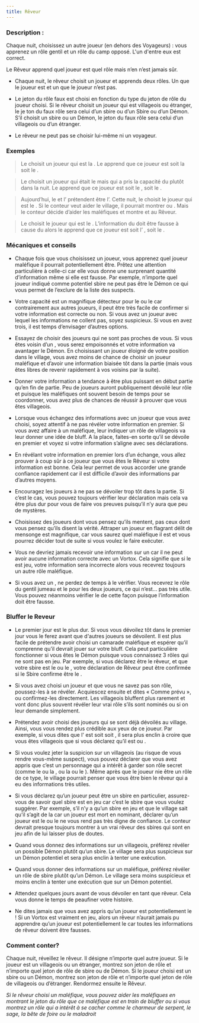 ```yaml
---
title: Rêveur
---
```



<Role REVEUR header />

### Description :

Chaque nuit, choisissez un autre joueur (en dehors des Voyageurs) : vous apprenez un rôle gentil et un rôle du camp opposé. L'un d'entre eux est correct.

Le Rêveur apprend quel joueur est quel rôle mais n’en n’est jamais sûr.

-	Chaque nuit, le rêveur choisit un joueur et apprends deux rôles. Un que le joueur est et un que le joueur n’est pas.

-	Le jeton du rôle faux est choisi en fonction du type du jeton de rôle du joueur choisi. Si le rêveur choisit un joueur qui est villageois ou étranger, le je ton du faux rôle sera celui d’un sbire ou d’un Sbire ou d’un Démon. S’il choisit un sbire ou un Démon, le jeton du faux rôle sera celui d’un villageois ou d’un étranger.

-	Le rêveur ne peut pas se choisir lui-même ni un voyageur. 

### Exemples  

> Le <Role REVEUR /> choisit un joueur qui est la <Role BETE_DE_FOIRE />. Le <Role REVEUR /> apprend que ce joueur est soit la <Role BETE_DE_FOIRE /> soit le <Role MANIPULATEUR />.

> Le <Role REVEUR /> choisit un joueur qui était le <Role FAUSSAIRE /> mais qui a pris la capacité du <Role FLEURISTE /> plutôt dans la nuit. Le <Role REVEUR /> apprend que ce joueur est soit le <Role FAUSSAIRE />, soit le <Role VIGORMORTIS />.

> Aujourd’hui, le <Role JUMEAU_MALEFIQUE /> et l’<Role ARTISTE /> prétendent être l’<Role ARTISTE />. Cette nuit, le <Role REVEUR /> choisit le joueur qui est le <Role JUMEAU_MALEFIQUE />. Si le conteur veut aider le village, il pourrait montrer <Role JUMEAU_MALEFIQUE /> ou <Role DULCINEE />. Mais le conteur décide d’aider les maléfiques et montre <Role JUMEAU_MALEFIQUE /> et <Role ARTISTE /> au Rêveur.

> Le <Role REVEUR /> choisit le joueur qui est le <Role VORTOX />. L’information du <Role REVEUR /> doit être fausse à cause du <Role VORTOX /> alors le <Role REVEUR /> apprend que ce joueur est soit l’ <Role ORACLE />, soit le <Role NO_DASHII />.

### Mécaniques et conseils

- Chaque fois que vous choisissez un joueur, vous apprenez quel joueur maléfique il pourrait potentiellement être. Prêtez une attention particulière à celle-ci car elle vous donne une surprenant quantité d’information même si elle est fausse. Par exemple, n’importe quel joueur indiqué comme potentiel sbire ne peut pas être le Démon ce qui vous permet de l’exclure de la liste des suspects.

- Votre capacité est un magnifique détecteur pour le <Role VORTOX /> ou le <Role NO_DASHII /> car contrairement aux autres joueurs, il peut être très facile de confirmer si votre information est correcte ou non. Si vous avez un joueur avec lequel les informations ne collent pas, soyez suspicieux. Si vous en avez trois, il est temps d’envisager d’autres options. 

- Essayez de choisir des joueurs qui ne sont pas proches de vous. Si vous êtes voisin d’un <Role NO_DASHII />, vous serez empoisonnés et votre information va avantager le Démon. En choisissant un joueur éloigné de votre position dans le village, vous avez moins de chance de choisir un joueur maléfique et d’avoir une information biaisée tôt dans la partie (mais vous êtes libres de revenir rapidement à vos voisins par la suite).

- Donner votre information a tendance à être plus puissant en début partie qu’en fin de partie. Peu de joueurs auront publiquement dévoilé leur rôle et puisque les maléfiques ont souvent besoin de temps pour se coordonner, vous avez plus de chances de réussir à prouver que vous êtes villageois.

- Lorsque vous échangez des informations avec un joueur que vous avez choisi, soyez attentif à ne pas révéler votre information en premier. Si vous avez affaire à un maléfique, leur indiquer un rôle de villageois va leur donner une idée de bluff. A la place, faites-en sorte qu’il se dévoile en premier et voyez si votre information s’aligne avec ses déclarations.

- En révélant votre information en premier lors d’un échange, vous allez prouver à coup sûr à ce joueur que vous êtes le Rêveur si votre information est bonne. Cela leur permet de vous accorder une grande confiance rapidement car il est difficile d’avoir des informations par d’autres moyens.

- Encouragez les joueurs à ne pas se dévoiler trop tôt dans la partie. Si c’est le cas, vous pouvez toujours vérifier leur déclaration mais cela va être plus dur pour vous de faire vos preuves puisqu’il n’y aura que peu de mystères.

- Choisissez des joueurs dont vous pensez qu’ils mentent, pas ceux dont vous pensez qu’ils disent la vérité. Attraper un joueur en flagrant délit de mensonge est magnifique, car vous saurez quel maléfique il est et vous pourrez décider tout de suite si vous voulez le faire exécuter.

- Vous ne devriez jamais recevoir une information sur un <Role VORTOX /> car il ne peut avoir aucune information correcte avec un Vortox. Cela signifie que si le <Role VORTOX /> est jeu, votre information sera incorrecte alors vous recevrez toujours un autre rôle maléfique.
 
- Si vous avez un <Role JUMEAU_MALEFIQUE />, ne perdez de temps à le vérifier. Vous recevrez le rôle du gentil jumeau et le <Role JUMEAU_MALEFIQUE /> pour les deux joueurs, ce qui n’est… pas très utile. Vous pouvez néanmoins vérifier le <Role VORTOX /> de cette façon puisque l’information doit être fausse. 

### Bluffer le Reveur

- Le premier jour est le plus dur. Si vous vous dévoilez tôt dans le premier jour vous le ferez avant que d'autres joueurs se dévoilent. Il est plus facile de prétendre avoir choisi un camarade maléfique et espérer qu’il comprenne qu’il devrait jouer sur votre bluff. Cela peut particulière fonctionner si vous êtes le Démon puisque vous connaissez 3 rôles qui ne sont pas en jeu. Par exemple, si vous déclarez être le rêveur, et que votre sbire est le <Role CRIEUR /> ou le <Role FANG_GU />, votre déclaration de Rêveur peut être confirmée si le Sbire confirme être le <Role CRIEUR />.

- Si vous avez choisi un joueur et que vous ne savez pas son rôle, poussez-les à se révéler. Acquiescez ensuite et dites « Comme prévu », ou confirmez-les directement. Les villageois bluffent plus rarement et vont donc plus souvent révéler leur vrai rôle s’ils sont nominés ou si on leur demande simplement. 

- Prétendez avoir choisi des joueurs qui se sont déjà dévoilés au village. Ainsi, vous vous rendez plus crédible aux yeux de ce joueur. Par exemple, si vous dites que l'<Role HORLOGER /> est soit <Role HORLOGER /> soit <Role VIGORMORTIS />, il sera plus enclin à croire que vous êtes villageois que si vous déclarez qu’il est <Role JONGLEUR /> ou <Role SORCIERE />.

- Si vous voulez jeter la suspicion sur un villageois (au risque de vous rendre vous-même suspect), vous pouvez déclarer que vous avez appris que c’est un personnage qui a intérêt à garder son rôle secret (comme le <Role SAGE /> ou la <Role BETE_DE_FOIRE />, ou la <Role DULCINEE /> ou le <Role MALADROIT />). Même après que le joueur nie être un rôle de ce type, le village pourrait penser que vous être bien le rêveur qui a eu des informations très utiles.

- Si vous déclarez qu’un joueur peut être un sbire en particulier, assurez-vous de savoir quel sbire est en jeu car c’est le sbire que vous voulez suggérer. Par exemple, s’il n’y a qu’un sbire en jeu et que le village sait qu’il s’agit de la <Role SORCIERE /> car un joueur est mort en nominant, déclarer qu’un joueur est le <Role FLEURISTE /> ou le <Role MANIPULATEUR /> ne vous rend pas très digne de confiance. Le conteur devrait presque toujours montrer à un vrai rêveur des sbires qui sont en jeu afin de lui laisser plus de doutes.

- Quand vous donnez des informations sur un villageois, préférez révéler un possible Démon plutôt qu’un sbire. Le village sera plus suspicieux sur un Démon potentiel et sera plus enclin à tenter une exécution.

- Quand vous donner des informations sur un maléfique, préférez révéler un rôle de sbire plutôt qu’un Démon. Le village sera moins suspicieux et moins enclin à tenter une exécution que sur un Démon potentiel.

- Attendez quelques jours avant de vous dévoiler en tant que rêveur. Cela vous donne le temps de peaufiner votre histoire.

- Ne dites jamais que vous avez appris qu’un joueur est potentiellement le <Role VORTOX /> ! Si un Vortox est vraiment en jeu, alors un rêveur n’aurait jamais pu apprendre qu’un joueur est potentiellement le <Role VORTOX /> car toutes les informations de rêveur doivent être fausses.  

### Comment conter?

Chaque nuit, réveillez le rêveur. Il désigne n’importe quel autre joueur. Si le joueur est un villageois ou un étranger, montrez son jeton de rôle et n’importe quel jeton de rôle de sbire ou de Démon. Si le joueur choisi est un sbire ou un Démon, montrez son jeton de rôle et n’importe quel jeton de rôle de villageois ou d’étranger. Rendormez ensuite le Rêveur.

_Si le rêveur choisi un maléfique, vous pouvez aider les maléfiques en montrant le jeton du rôle que ce maléfique est en train de bluffer ou si vous montrez un rôle qui a intérêt à se cacher comme le charmeur de serpent, le sage, la bête de foire ou le maladroit_
